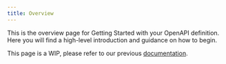 ```yaml
---
title: Overview
---
```


This is the overview page for Getting Started with your OpenAPI definition. Here you will find a high-level introduction and guidance on how to begin.

<Warning>This page is a WIP, please refer to our previous [documentation](https://buildwithfern.com/learn).</Warning> 
